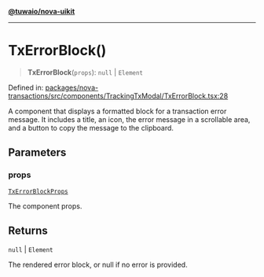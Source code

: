 [**@tuwaio/nova-uikit**](../../../README.md)

***

# TxErrorBlock()

> **TxErrorBlock**(`props`): `null` \| `Element`

Defined in: [packages/nova-transactions/src/components/TrackingTxModal/TxErrorBlock.tsx:28](https://github.com/TuwaIO/nova-uikit/blob/b72145a1f64f5b4f5f0fedbaf7f0792427229acd/packages/nova-transactions/src/components/TrackingTxModal/TxErrorBlock.tsx#L28)

A component that displays a formatted block for a transaction error message.
It includes a title, an icon, the error message in a scrollable area,
and a button to copy the message to the clipboard.

## Parameters

### props

[`TxErrorBlockProps`](../type-aliases/TxErrorBlockProps.md)

The component props.

## Returns

`null` \| `Element`

The rendered error block, or null if no error is provided.
